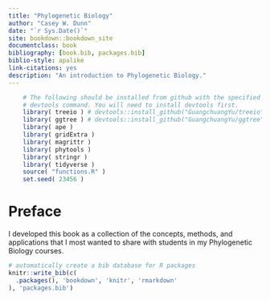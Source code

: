 ```yaml
--- 
title: "Phylogenetic Biology"
author: "Casey W. Dunn"
date: "`r Sys.Date()`"
site: bookdown::bookdown_site
documentclass: book
bibliography: [book.bib, packages.bib]
biblio-style: apalike
link-citations: yes
description: "An introduction to Phylogenetic Biology."
---
```


```r
	# The following should be installed from github with the specified 
	# devtools command. You will need to install devtools first.
	library( treeio ) # devtools::install_github("GuangchuangYu/treeio")
	library( ggtree ) # devtools::install_github("GuangchuangYu/ggtree")
	library( ape )
	library( gridExtra )
	library( magrittr )
	library( phytools )
	library( stringr )
	library( tidyverse )
	source( "functions.R" )
	set.seed( 23456 )
```


# Preface {-}

I developed this book as a collection of the concepts, methods, and applications that I most wanted to share with students in my Phylogenetic Biology courses.

```r
# automatically create a bib database for R packages
knitr::write_bib(c(
  .packages(), 'bookdown', 'knitr', 'rmarkdown'
), 'packages.bib')
```
